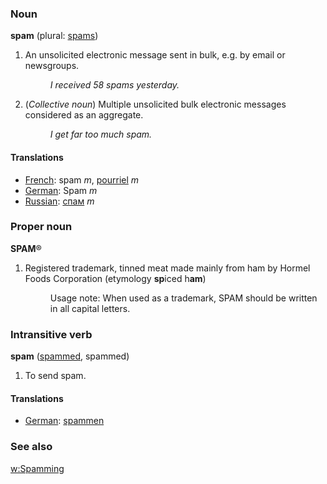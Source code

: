 ===Noun===
'''spam''' (plural: [[spams]])

# An unsolicited electronic message sent in bulk, e.g. by email or newsgroups.
#: ''I received 58 spams yesterday.''
# (''Collective noun'') Multiple unsolicited bulk electronic messages considered as an aggregate.
#: ''I get far too much spam.''

==== Translations ====
*[[French]]: spam ''m'', [[pourriel]] ''m''
*[[German]]: Spam ''m''
*[[Russian]]: [[спам]] ''m''

===Proper noun===
'''SPAM'''&reg;

#Registered trademark, tinned meat made mainly from ham by Hormel Foods Corporation  (etymology '''sp'''iced h'''am''')
#:Usage note: When used as a trademark, SPAM should be written in all capital letters.

===Intransitive verb===
'''spam''' ([[spammed]], spammed)

# To send spam.

==== Translations ====
*[[German]]: [[spammen]]

===See also===
[[w:Spamming]]